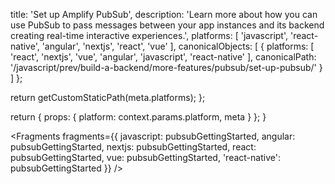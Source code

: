 
  title: 'Set up Amplify PubSub',
  description:
    'Learn more about how you can use PubSub to pass messages between your app instances and its backend creating real-time interactive experiences.',
  platforms: [
    'javascript',
    'react-native',
    'angular',
    'nextjs',
    'react',
    'vue'
  ],
  canonicalObjects: [
    {
      platforms: [
        'react',
        'nextjs',
        'vue',
        'angular',
        'javascript',
        'react-native'
      ],
      canonicalPath:
        '/javascript/prev/build-a-backend/more-features/pubsub/set-up-pubsub/'
    }
  ]
};

  return getCustomStaticPath(meta.platforms);
};

  return {
    props: {
      platform: context.params.platform,
      meta
    }
  };
}


<Fragments
  fragments={{
    javascript: pubsubGettingStarted,
    angular: pubsubGettingStarted,
    nextjs: pubsubGettingStarted,
    react: pubsubGettingStarted,
    vue: pubsubGettingStarted,
    'react-native': pubsubGettingStarted
  }}
/>
